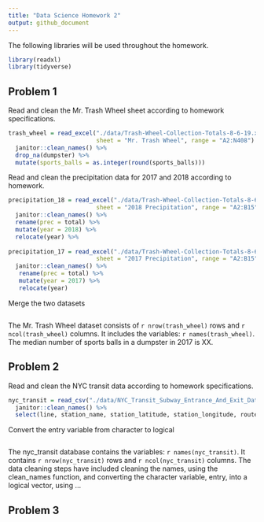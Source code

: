 ```yaml
---
title: "Data Science Homework 2"
output: github_document
---
```


The following libraries will be used throughout the homework. 

```r
library(readxl)
library(tidyverse)
```


## Problem 1

Read and clean the Mr. Trash Wheel sheet according to homework specifications. 

```r
trash_wheel = read_excel("./data/Trash-Wheel-Collection-Totals-8-6-19.xlsx", 
                         sheet = "Mr. Trash Wheel", range = "A2:N408") %>% 
  janitor::clean_names() %>% 
  drop_na(dumpster) %>% 
  mutate(sports_balls = as.integer(round(sports_balls)))
```

Read and clean the precipitation data for 2017 and 2018 according to homework.

```r
precipitation_18 = read_excel("./data/Trash-Wheel-Collection-Totals-8-6-19.xlsx", 
                         sheet = "2018 Precipitation", range = "A2:B15", col_names = TRUE) %>% 
  janitor::clean_names() %>% 
  rename(prec = total) %>% 
  mutate(year = 2018) %>% 
  relocate(year) %>% 
  
precipitation_17 = read_excel("./data/Trash-Wheel-Collection-Totals-8-6-19.xlsx", 
                         sheet = "2017 Precipitation", range = "A2:B15", col_names = TRUE) %>% 
  janitor::clean_names() %>% 
   rename(prec = total) %>% 
   mutate(year = 2017) %>% 
   relocate(year)

```

Merge the two datasets

```r

```


The Mr. Trash Wheel dataset consists of `r nrow(trash_wheel)` rows and `r ncol(trash_wheel)` columns. It includes the variables: `r names(trash_wheel)`. The median number of sports balls in a dumpster in 2017 is XX. 

## Problem 2

Read and clean the NYC transit data according to homework specifications. 

```r
nyc_transit = read_csv("./data/NYC_Transit_Subway_Entrance_And_Exit_Data.csv") %>% 
  janitor::clean_names() %>% 
  select(line, station_name, station_latitude, station_longitude, route1:route11, entry, entrance_type, vending, ada)
```

Convert the entry variable from character to logical

```r

```

The nyc_transit database contains the variables: `r names(nyc_transit)`. It contains `r nrow(nyc_transit)` rows and `r ncol(nyc_transit)` columns. The data cleaning steps have included cleaning the names, using the clean_names function, and converting the character variable, entry, into a logical vector, using ...

## Problem 3






